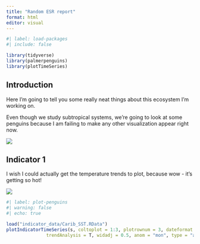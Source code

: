 ```yaml
---
title: "Random ESR report"
format: html
editor: visual
---
```


```r
#| label: load-packages
#| include: false

library(tidyverse)
library(palmerpenguins)
library(plotTimeSeries)
```

## Introduction

Here I'm going to tell you some really neat things about this ecosystem I'm working on.

Even though we study subtropical systems, we're going to look at some penguins because I am failing to make any other visualization appear right now.

![](https://raw.githubusercontent.com/quarto-dev/quarto-web/main/docs/get-started/hello/rstudio/lter_penguins.png)

## Indicator 1

I wish I could actually get the temperature trends to plot, because wow - it's getting so hot!

![](//blob/main/gom_sst_anomalies/gom_sst_anom_mth.png)

```r
#| label: plot-penguins
#| warning: false
#| echo: true

load("indicator_data/Carib_SST.RData")
plotIndicatorTimeSeries(s, coltoplot = 1:3, plotrownum = 3, dateformat = "%m-%Y", sublabel = T, 
               trendAnalysis = T, widadj = 0.5, anom = "mon", type = "allLines", hgtadj = 0.8)

```
